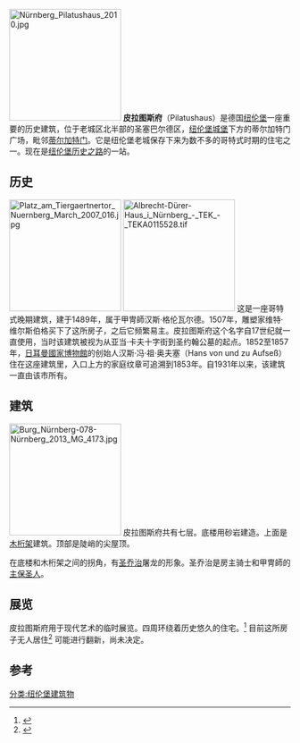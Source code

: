 [[File:Nürnberg_Pilatushaus_2010.jpg|200px]]
'''皮拉图斯府'''（Pilatushaus）是德国[[纽伦堡|纽伦堡]]一座重要的历史建筑，位于老城区北半部的圣塞巴尔德区，[[纽伦堡城堡|纽伦堡城堡]]下方的蒂尔加特门广场，毗邻[[蒂尔加特门|蒂尔加特门]]。它是纽伦堡老城保存下来为数不多的哥特式时期的住宅之一。现在是[[纽伦堡历史之路|纽伦堡历史之路]]的一站。

== 历史 ==
[[File:Platz_am_Tiergaertnertor_Nuernberg_March_2007_016.jpg|200px]]
[[File:Albrecht-Dürer-Haus_i_Nürnberg_-_TEK_-_TEKA0115528.tif|200px]]
这是一座哥特式晚期建筑，建于1489年，属于甲冑師汉斯·格伦瓦尔德。1507年，雕塑家维特·维尔斯伯格买下了这所房子，之后它频繁易主。皮拉图斯府这个名字自17世纪就一直使用，当时该建筑被视为从亚当·卡夫十字街到圣约翰公墓的起点。1852至1857年，[[日耳曼國家博物館|日耳曼國家博物館]]的创始人汉斯·冯·祖·奥夫塞（Hans von und zu Aufseß）住在这座建筑里，入口上方的家庭纹章可追溯到1853年。自1931年以来，该建筑一直由该市所有。

== 建筑 ==
[[File:Burg_Nürnberg-078-Nürnberg_2013_MG_4173.jpg|200px]]
皮拉图斯府共有七层。底楼用砂岩建造。上面是[[桁架_(工程)|木桁架]]建筑。顶部是陡峭的尖屋顶。

在底楼和木桁架之间的拐角，有[[圣乔治|圣乔治]]屠龙的形象。圣乔治是房主骑士和甲冑師的[[主保圣人|主保圣人]]。

== 展览 ==
皮拉图斯府用于现代艺术的临时展览。四周环绕着历史悠久的住宅。<ref>{{Cite web |url=http://nuernberg.bayern-online.de/die-stadt/sehenswertes/pilatushaus/ |title=存档副本 |accessdate=2020-08-13 |archive-date=2019-04-12 |archive-url=https://web.archive.org/web/20190412160336/https://nuernberg.bayern-online.de/die-stadt/sehenswertes/pilatushaus/ |dead-url=no }}</ref> 目前这所房子无人居住<ref>{{Cite web |url=http://www.nordbayern.de/pilatushaus-mieter-mussten-raus-1.1754926 |title=Artikel Nürnberger Nachrichten, Pilatushaus: Mieter mussten raus |accessdate=2020-08-13 |archive-date=2015-12-24 |archive-url=https://web.archive.org/web/20151224014558/http://www.nordbayern.de/pilatushaus-mieter-mussten-raus-1.1754926 |dead-url=no }}</ref> 可能进行翻新，尚未决定。

== 参考 ==
<references />
[[分类:纽伦堡建筑物|分类:纽伦堡建筑物]]